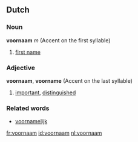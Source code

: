 ==Dutch==
===Noun===
'''voornaam''' ''m'' (Accent on the first syllable)
# [[first name]]

===Adjective===
'''voornaam''', '''voorname'''  (Accent on the last syllable)
# [[important]], [[distinguished]]

===Related words===
*[[voornamelijk]]

[[fr:voornaam]]
[[id:voornaam]]
[[nl:voornaam]]